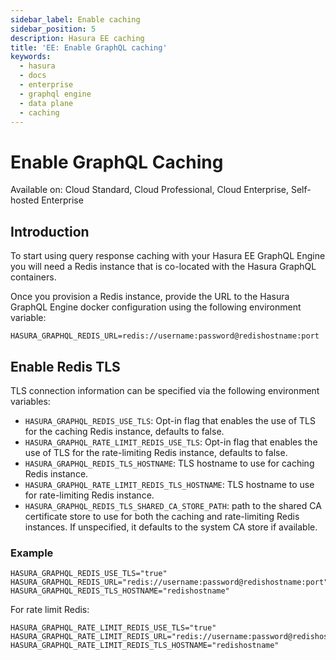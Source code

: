 ```yaml
---
sidebar_label: Enable caching
sidebar_position: 5
description: Hasura EE caching
title: 'EE: Enable GraphQL caching'
keywords:
  - hasura
  - docs
  - enterprise
  - graphql engine
  - data plane
  - caching
---
```



# Enable GraphQL Caching

<div className="badge badge--primary heading-badge">
  Available on: Cloud Standard, Cloud Professional, Cloud Enterprise, Self-hosted Enterprise
</div>

## Introduction

To start using query response caching with your Hasura EE GraphQL Engine you will need a Redis instance that is
co-located with the Hasura GraphQL containers.

Once you provision a Redis instance, provide the URL to the Hasura GraphQL Engine docker configuration using the
following environment variable:

```
HASURA_GRAPHQL_REDIS_URL=redis://username:password@redishostname:port
```

## Enable Redis TLS

TLS connection information can be specified via the following environment variables:

- `HASURA_GRAPHQL_REDIS_USE_TLS`: Opt-in flag that enables the use of TLS for the caching Redis instance, defaults to
  false.
- `HASURA_GRAPHQL_RATE_LIMIT_REDIS_USE_TLS`: Opt-in flag that enables the use of TLS for the rate-limiting Redis
  instance, defaults to false.
- `HASURA_GRAPHQL_REDIS_TLS_HOSTNAME`: TLS hostname to use for caching Redis instance.
- `HASURA_GRAPHQL_RATE_LIMIT_REDIS_TLS_HOSTNAME`: TLS hostname to use for rate-limiting Redis instance.
- `HASURA_GRAPHQL_REDIS_TLS_SHARED_CA_STORE_PATH`: path to the shared CA certificate store to use for both the caching
  and rate-limiting Redis instances. If unspecified, it defaults to the system CA store if available.

### Example

```
HASURA_GRAPHQL_REDIS_USE_TLS="true"
HASURA_GRAPHQL_REDIS_URL="redis://username:password@redishostname:port"
HASURA_GRAPHQL_REDIS_TLS_HOSTNAME="redishostname"
```

For rate limit Redis:

```
HASURA_GRAPHQL_RATE_LIMIT_REDIS_USE_TLS="true"
HASURA_GRAPHQL_RATE_LIMIT_REDIS_URL="redis://username:password@redishostname:port"
HASURA_GRAPHQL_RATE_LIMIT_REDIS_TLS_HOSTNAME="redishostname"
```
